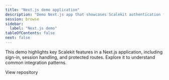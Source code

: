 ```yaml
---
title: "Next.js demo application"
description: "Demo Next.js app that showcases Scalekit authentication features end to end."
session: browse
sidebar:
  label: "Next.js demo"
tableOfContents: false
next: false
---
```


This demo highlights key Scalekit features in a Next.js application, including sign-in, session handling, and protected routes. Explore it to understand common integration patterns.


<LinkButton href="https://github.com/scalekit-developers/scalekit-nextjs-demo" target="_blank" rel="noopener" icon="github">View repository</LinkButton>
